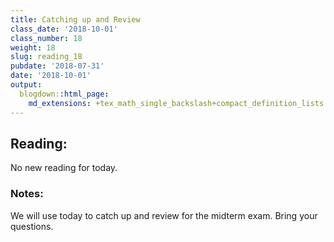 ```yaml
---
title: Catching up and Review
class_date: '2018-10-01'
class_number: 18
weight: 18
slug: reading_18
pubdate: '2018-07-31'
date: '2018-10-01'
output:
  blogdown::html_page:
    md_extensions: +tex_math_single_backslash+compact_definition_lists
---
```

## Reading:

No new reading for today.

### Notes:

We will use today to catch up and review for the midterm exam. Bring your questions.

